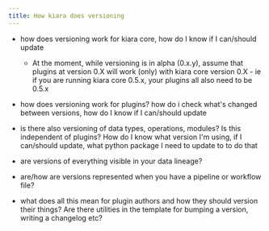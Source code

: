 ```yaml
---
title: How kiara does versioning
---
```


- how does versioning work for kiara core, how do I know if I can/should update
  - At the moment, while versioning is in alpha (0.x.y), assume that plugins at version 0.X will work (only) with kiara core version 0.X - ie if you are running kiara core 0.5.x, your plugins all also need to be 0.5.x
- how does versioning work for plugins? how do i check what's changed between versions, how do I know if I can/should update
- is there also versioning of data types, operations, modules? Is this independent of plugins? How do I know what version I'm using, if I can/should update, what python package I need to update to to do that

- are versions of everything visible in your data lineage?
- are/how are versions represented when you have a pipeline or workflow file?

- what does all this mean for plugin authors and how they should version their things? Are there utilities in the template for bumping a version, writing a changelog etc?
